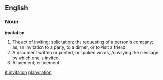 ==English==

===Noun===

'''invitation'''

#The act of inviting; solicitation; the requesting of a person's company; as, an invitation to a party, to a dinner, or to visit a friend.
#A document written or printed, or spoken words, /onveying the message by which one is invited.
#Allurement; enticement.

[[it:invitation]]
[[pl:Invitation]]